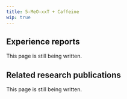 ---
title: 5-MeO-xxT + Caffeine
wip: true
---

## Experience reports

This page is still being written.

## Related research publications

This page is still being written.

